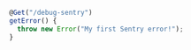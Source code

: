 ```javascript {"onboardingOptions": {"performance": "1-4"}}
@Get("/debug-sentry")
getError() {
  throw new Error("My first Sentry error!");
}
```
